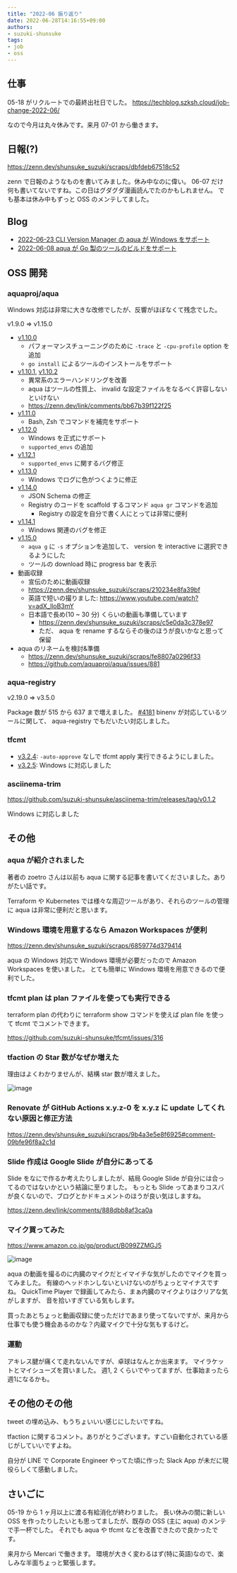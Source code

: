 ```yaml
---
title: "2022-06 振り返り"
date: 2022-06-28T14:16:55+09:00
authors:
- suzuki-shunsuke
tags:
- job
- oss
---
```



## 仕事

05-18 がリクルートでの最終出社日でした。 https://techblog.szksh.cloud/job-change-2022-06/

なので今月は丸々休みです。来月 07-01 から働きます。

## 日報(?)

https://zenn.dev/shunsuke_suzuki/scraps/dbfdeb67518c52

zenn で日報のようなものを書いてみました。休み中なのに偉い。
06-07 だけ何も書いてないですね。この日はグダグダ漫画読んでたのかもしれません。
でも基本は休み中もずっと OSS のメンテしてました。

## Blog

* [2022-06-23 CLI Version Manager の aqua が Windows をサポート](https://zenn.dev/shunsuke_suzuki/articles/aqua-windows-support)
* [2022-06-08 aqua が Go 製のツールのビルドをサポート](https://zenn.dev/shunsuke_suzuki/articles/aqua-go-build-support)

## OSS 開発

### aquaproj/aqua

Windows 対応は非常に大きな改修でしたが、反響がほぼなくて残念でした。

v1.9.0 => v1.15.0

* [v1.10.0](https://github.com/aquaproj/aqua/releases/tag/v1.10.0)
  * パフォーマンスチューニングのために `-trace` と `-cpu-profile` option を追加
  * `go install` によるツールのインストールをサポート
* [v1.10.1](https://github.com/aquaproj/aqua/releases/tag/v1.10.0), [v1.10.2](https://github.com/aquaproj/aqua/releases/tag/v1.10.2)
  * 異常系のエラーハンドリングを改善
  * aqua はツールの性質上、 invalid な設定ファイルをなるべく許容しないといけない
  * https://zenn.dev/link/comments/bb67b39f122f25
* [v1.11.0](https://github.com/aquaproj/aqua/releases/tag/v1.11.0)
  * Bash, Zsh でコマンドを補完をサポート
* [v1.12.0](https://github.com/aquaproj/aqua/releases/tag/v1.12.0)
  * Windows を正式にサポート
  * `supported_envs` の追加
* [v1.12.1](https://github.com/aquaproj/aqua/releases/tag/v1.12.1)
  * `supported_envs` に関するバグ修正
* [v1.13.0](https://github.com/aquaproj/aqua/releases/tag/v1.13.0)
  * Windows でログに色がつくように修正
* [v1.14.0](https://github.com/aquaproj/aqua/releases/tag/v1.14.0)
  * JSON Schema の修正
  * Registry のコードを scaffold するコマンド `aqua gr` コマンドを追加
    * Registry の設定を自分で書く人にとっては非常に便利
* [v1.14.1](https://github.com/aquaproj/aqua/releases/tag/v1.14.1)
  * Windows 関連のバグを修正
* [v1.15.0](https://github.com/aquaproj/aqua/releases/tag/v1.15.0)
  * `aqua g` に `-s` オプションを追加して、 version を interactive に選択できるようにした
  * ツールの download 時に progress bar を表示
* 動画収録
  * 宣伝のために動画収録
  * https://zenn.dev/shunsuke_suzuki/scraps/210234e8fa39bf
  * 英語で短いの撮りました: https://www.youtube.com/watch?v=adX_lloB3mY
  * 日本語で長め(10 ~ 30 分) くらいの動画も準備しています
    * https://zenn.dev/shunsuke_suzuki/scraps/c5e0da3c378e97
    * ただ、 aqua を rename するならその後のほうが良いかなと思って保留
* aqua のリネームを検討&準備
  * https://zenn.dev/shunsuke_suzuki/scraps/fe8807a0296f33
  * https://github.com/aquaproj/aqua/issues/881

### aqua-registry

v2.19.0 => v3.5.0

Package 数が 515 から 637 まで増えました。
[#4181](https://github.com/aquaproj/aqua-registry/issues/4181) binenv が対応しているツールに関して、 aqua-registry でもだいたい対応しました。

### tfcmt

* [v3.2.4](https://github.com/suzuki-shunsuke/tfcmt/releases/tag/v3.2.4): `-auto-approve` なしで tfcmt apply 実行できるようにしました。
* [v3.2.5](https://github.com/suzuki-shunsuke/tfcmt/releases/tag/v3.2.5): Windows に対応しました

### asciinema-trim

https://github.com/suzuki-shunsuke/asciinema-trim/releases/tag/v0.1.2

Windows に対応しました

## その他

### aqua が紹介されました

<LinkCard url="https://zenn.dev/zoetro/articles/9454a6231a1273" />

著者の zoetro さんは以前も aqua に関する記事を書いてくださいました。ありがたい話です。

<LinkCard url="https://zenn.dev/zoetro/articles/eee98d772c2483" />

Terraform や Kubernetes では様々な周辺ツールがあり、それらのツールの管理に aqua は非常に便利だと思います。

### Windows 環境を用意するなら Amazon Workspaces が便利

https://zenn.dev/shunsuke_suzuki/scraps/6859774d379414

aqua の Windows 対応で Windows 環境が必要だったので Amazon Workspaces を使いました。
とても簡単に Windows 環境を用意できるので便利でした。

### tfcmt plan は plan ファイルを使っても実行できる

terraform plan の代わりに terraform show コマンドを使えば plan file を使って tfcmt でコメントできます。

https://github.com/suzuki-shunsuke/tfcmt/issues/316

### tfaction の Star 数がなぜか増えた

理由はよくわかりませんが、結構 star 数が増えました。

![image](https://storage.googleapis.com/zenn-user-upload/737521634e44-20220605.png)

### Renovate が GitHub Actions x.y.z-0 を x.y.z に update してくれない原因と修正方法

https://zenn.dev/shunsuke_suzuki/scraps/9b4a3e5e8f6925#comment-09bfe96f8a2c1d

### Slide 作成は Google Slide が自分にあってる

Slide をなにで作るか考えたりしましたが、結局 Google Slide が自分には合ってるのではないかという結論に至りました。
もっとも Slide ってあまりコスパが良くないので、ブログとかドキュメントのほうが良い気はしますね。

https://zenn.dev/link/comments/888dbb8af3ca0a

### マイク買ってみた

https://www.amazon.co.jp/gp/product/B099ZZMGJ5

![image](https://storage.googleapis.com/zenn-user-upload/3a302e3c9ba5-20220609.png)

aqua の動画を撮るのに内臓のマイクだとイマイチな気がしたのでマイクを買ってみました。
有線のヘッドホンしないといけないのがちょっとマイナスですね。
QuickTime Player で録画してみたら、まぁ内臓のマイクよりはクリアな気がしますが、
音を拾いすぎている気もします。

買ったあとちょっと動画収録に使っただけであまり使ってないですが、来月から仕事でも使う機会あるのかな？内蔵マイクで十分な気もするけど。

### 運動

アキレス腱が痛くて走れないんですが、卓球はなんとか出来ます。
マイラケットとマイシューズを買いました。
週1, 2 くらいでやってますが、仕事始まったら週1になるかも。

## その他のその他

tweet の埋め込み、もうちょいいい感じにしたいですね。

tfaction に関するコメント。ありがとうございます。すごい自動化されている感じがしていいですよね。

<LinkCard url="https://twitter.com/irotoris/status/1536953830306287617" />

自分が LINE で Corporate Engineer やってた頃に作った Slack App が未だに現役らしくて感動しました。

<LinkCard url="https://twitter.com/szkdash/status/1537674427269545984" />

## さいごに

05-19 から 1 ヶ月以上に渡る有給消化が終わりました。
長い休みの間に新しい OSS を作ったりしたいとも思ってましたが、既存の OSS (主に aqua) のメンテで手一杯でした。
それでも aqua や tfcmt などを改善できたので良かったです。

来月から Mercari で働きます。
環境が大きく変わるはず(特に英語)なので、楽しみな半面ちょっと緊張します。
